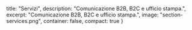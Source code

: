   title: "Servizi",
  description: "Comunicazione B2B, B2C e ufficio stampa.",
  excerpt: "Comunicazione B2B, B2C e ufficio stampa.",
  image: "section-services.png",
  container: false,
  compact: true
}

<services />